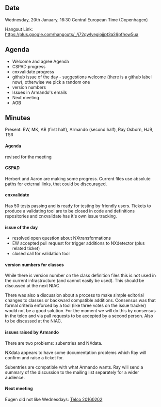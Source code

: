 ==Date==

Wednesday, 20th January, 16:30 Central European Time (Copenhagen)

Hangout Link: https://plus.google.com/hangouts/_/j72qwlvegiojjpt3a36pfhow5ua

==Agenda==

* Welcome and agree Agenda
* CSPAD progress
* cnxvalidate progress
* github issue of the day - suggestions welcome (there is a github label now), otherwise we pick a random one
* version numbers
* Issues in Armando's emails
* Next meeting
* AOB

==Minutes==

Present: EW, MK, AB (first half), Armando (second half), Ray Osborn, HJB, TSR

====Agenda====
revised for the meeting

====CSPAD====
Herbert and Aaron are making some progress. Current files use absolute paths for external links, that could be discouraged.

====cnxvalidate====
Has 50 tests passing and is ready for testing by friendly users. Tickets to produce a validating tool are to be closed in code and definitions repositories and cnxvalidate has it's own issue tracking.

====issue of the day====
* resolved open question about NXtransformations
* EW accepted pull request for trigger additions to NXdetector (plus related ticket)
* closed call for validation tool

====version numbers for classes====
While there is version number on the class definition files this is not used in the current infrastructure (and cannot easily be used).
This should be discussed at the next NIAC.

There was also a discussion about a process to make simple editorial changes to classes or backward compatible additions. 
Consensus was that formal criteria enforced by a tool (like three votes on the issue tracker) would not be a good solution. 
For the moment we will do this by consensus in the telco and via pull requests to be accepted by a second person.
Also to be discussed at the NIAC.

====issues raised by Armando====
There are two problems: subentries and NXdata.

NXdata appears to have some documentation problems which Ray will confirm and raise a ticket for.

Subentries are compatible with what Armando wants. Ray will send a summary of the discussion to the mailing list separately for a wider audience.

====Next meeting====
Eugen did not like Wednesdays: [[Telco 20160202]]